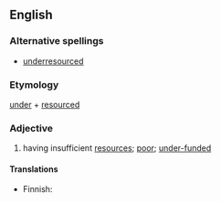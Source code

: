 ==English==
===Alternative spellings===
*[[underresourced]]

===Etymology===
[[under]] + [[resourced]]

===Adjective===
{{en-adj}}

# {{context|politically correct}} having insufficient [[resources]]; [[poor]]; [[under-funded]]

====Translations====
{{top}}
* Finnish: {{t-|fi|aliresursoitu}}
{{mid}}
{{bottom}}